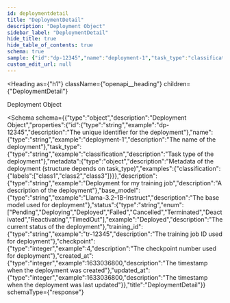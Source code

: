 ```yaml
---
id: deploymentdetail
title: "DeploymentDetail"
description: "Deployment Object"
sidebar_label: "DeploymentDetail"
hide_title: true
hide_table_of_contents: true
schema: true
sample: {"id":"dp-12345","name":"deployment-1","task_type":"classification","metadata":{},"description":"Deployment for my training job","base_model":"Llama-3.2-1B-Instruct","status":"Deployed","training_id":"tr-12345","checkpoint":4,"created_at":1633036800,"updated_at":1633036800}
custom_edit_url: null
---
```



<Heading
  as={"h1"}
  className={"openapi__heading"}
  children={"DeploymentDetail"}
>
</Heading>



Deployment Object

<Schema
  schema={{"type":"object","description":"Deployment Object","properties":{"id":{"type":"string","example":"dp-12345","description":"The unique identifier for the deployment"},"name":{"type":"string","example":"deployment-1","description":"The name of the deployment"},"task_type":{"type":"string","example":"classification","description":"Task type of the deployment"},"metadata":{"type":"object","description":"Metadata of the deployment (structure depends on task_type)","examples":{"classification":{"labels":["class1","class2","class3"]}}},"description":{"type":"string","example":"Deployment for my training job","description":"A description of the deployment"},"base_model":{"type":"string","example":"Llama-3.2-1B-Instruct","description":"The base model used for deployment"},"status":{"type":"string","enum":["Pending","Deploying","Deployed","Failed","Cancelled","Terminated","Deactivated","Reactivating","TimedOut"],"example":"Deployed","description":"The current status of the deployment"},"training_id":{"type":"string","example":"tr-12345","description":"The training job ID used for deployment"},"checkpoint":{"type":"integer","example":4,"description":"The checkpoint number used for deployment"},"created_at":{"type":"integer","example":1633036800,"description":"The timestamp when the deployment was created"},"updated_at":{"type":"integer","example":1633036800,"description":"The timestamp when the deployment was last updated"}},"title":"DeploymentDetail"}}
  schemaType={"response"}
>
  
</Schema>
            